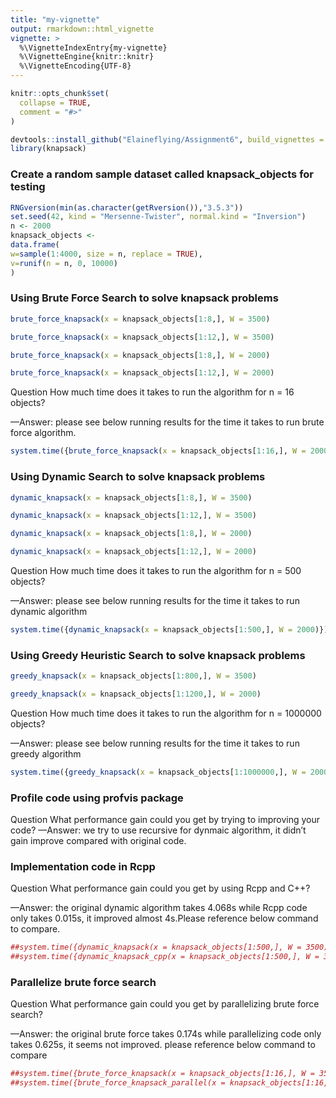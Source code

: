 ```yaml
---
title: "my-vignette"
output: rmarkdown::html_vignette
vignette: >
  %\VignetteIndexEntry{my-vignette}
  %\VignetteEngine{knitr::knitr}
  %\VignetteEncoding{UTF-8}
---
```


```r
knitr::opts_chunk$set(
  collapse = TRUE,
  comment = "#>"
)
```

```r
devtools::install_github("Elaineflying/Assignment6", build_vignettes = TRUE)
library(knapsack)
```

### Create a random sample dataset called knapsack_objects for testing
```r
RNGversion(min(as.character(getRversion()),"3.5.3"))
set.seed(42, kind = "Mersenne-Twister", normal.kind = "Inversion")
n <- 2000
knapsack_objects <-
data.frame(
w=sample(1:4000, size = n, replace = TRUE),
v=runif(n = n, 0, 10000)
)
```

### Using Brute Force Search to solve knapsack problems
```r
brute_force_knapsack(x = knapsack_objects[1:8,], W = 3500)
```
```r
brute_force_knapsack(x = knapsack_objects[1:12,], W = 3500)
```
```r
brute_force_knapsack(x = knapsack_objects[1:8,], W = 2000)
```
```r
brute_force_knapsack(x = knapsack_objects[1:12,], W = 2000)
```

Question How much time does it takes to run the algorithm for n = 16 objects?

---Answer: please see below running results for the time it takes to run brute force algorithm.

```r
system.time({brute_force_knapsack(x = knapsack_objects[1:16,], W = 2000)})
```

### Using Dynamic Search to solve knapsack problems
```r
dynamic_knapsack(x = knapsack_objects[1:8,], W = 3500)
```
```r
dynamic_knapsack(x = knapsack_objects[1:12,], W = 3500)
```
```r
dynamic_knapsack(x = knapsack_objects[1:8,], W = 2000)
```
```r
dynamic_knapsack(x = knapsack_objects[1:12,], W = 2000)
```

Question How much time does it takes to run the algorithm for n = 500 objects?

---Answer: please see below running results for the time it takes to run dynamic algorithm

```r
system.time({dynamic_knapsack(x = knapsack_objects[1:500,], W = 2000)})
```

### Using Greedy Heuristic Search to solve knapsack problems
```r
greedy_knapsack(x = knapsack_objects[1:800,], W = 3500)
```
```r
greedy_knapsack(x = knapsack_objects[1:1200,], W = 2000)
```

Question How much time does it takes to run the algorithm for n = 1000000 objects?

---Answer: please see below running results for the time it takes to run greedy algorithm

```r
system.time({greedy_knapsack(x = knapsack_objects[1:1000000,], W = 2000)})
```

### Profile code using profvis package

Question What performance gain could you get by trying to improving your code?
---Answer: we try to use recursive for dynmaic algorithm, it didn't gain improve compared with original code.

### Implementation code in Rcpp

Question What performance gain could you get by using Rcpp and C++?

---Answer: the original dynamic algorithm takes 4.068s while Rcpp code only takes 0.015s, it improved almost 4s.Please reference below command to compare.

```r
##system.time({dynamic_knapsack(x = knapsack_objects[1:500,], W = 3500)})
##system.time({dynamic_knapsack_cpp(x = knapsack_objects[1:500,], W = 3500)})
```
### Parallelize brute force search

Question What performance gain could you get by parallelizing brute force search?

---Answer: the original brute force takes 0.174s while parallelizing code only takes 0.625s, it seems not improved. please reference below command to compare

```r
##system.time({brute_force_knapsack(x = knapsack_objects[1:16,], W = 3500)})
##system.time({brute_force_knapsack_parallel(x = knapsack_objects[1:16,], W = 3500)})
```



